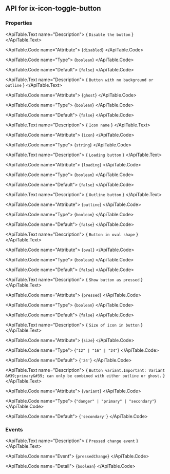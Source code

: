 
## API for ix-icon-toggle-button

### Properties

<ApiTable id="property-disabled">
  <ApiTable.PropertyHeader name="disabled" singleFramework="">
  </ApiTable.PropertyHeader>

  <ApiTable.Text name="Description">
    { `Disable the button` }
  </ApiTable.Text>

  <ApiTable.Code name="Attribute">
    {`disabled`}
  </ApiTable.Code>

  <ApiTable.Code name="Type">
   {`boolean`}
  </ApiTable.Code>

  <ApiTable.Code name="Default">
    {`false`}
  </ApiTable.Code>

</ApiTable>
<ApiTable id="property-ghost">
  <ApiTable.PropertyHeader name="ghost" singleFramework="">
  </ApiTable.PropertyHeader>

  <ApiTable.Text name="Description">
    { `Button with no background or outline` }
  </ApiTable.Text>

  <ApiTable.Code name="Attribute">
    {`ghost`}
  </ApiTable.Code>

  <ApiTable.Code name="Type">
   {`boolean`}
  </ApiTable.Code>

  <ApiTable.Code name="Default">
    {`false`}
  </ApiTable.Code>

</ApiTable>
<ApiTable id="property-icon">
  <ApiTable.PropertyHeader name="icon" singleFramework="">
  </ApiTable.PropertyHeader>

  <ApiTable.Text name="Description">
    { `Icon name` }
  </ApiTable.Text>

  <ApiTable.Code name="Attribute">
    {`icon`}
  </ApiTable.Code>

  <ApiTable.Code name="Type">
   {`string`}
  </ApiTable.Code>


</ApiTable>
<ApiTable id="property-loading">
  <ApiTable.PropertyHeader name="loading" singleFramework="">
  </ApiTable.PropertyHeader>

  <ApiTable.Text name="Description">
    { `Loading button` }
  </ApiTable.Text>

  <ApiTable.Code name="Attribute">
    {`loading`}
  </ApiTable.Code>

  <ApiTable.Code name="Type">
   {`boolean`}
  </ApiTable.Code>

  <ApiTable.Code name="Default">
    {`false`}
  </ApiTable.Code>

</ApiTable>
<ApiTable id="property-outline">
  <ApiTable.PropertyHeader name="outline" singleFramework="">
  </ApiTable.PropertyHeader>

  <ApiTable.Text name="Description">
    { `Outline button` }
  </ApiTable.Text>

  <ApiTable.Code name="Attribute">
    {`outline`}
  </ApiTable.Code>

  <ApiTable.Code name="Type">
   {`boolean`}
  </ApiTable.Code>

  <ApiTable.Code name="Default">
    {`false`}
  </ApiTable.Code>

</ApiTable>
<ApiTable id="property-oval">
  <ApiTable.PropertyHeader name="oval" singleFramework="">
      <SinceTag message={`3.1.0`} />
  </ApiTable.PropertyHeader>

  <ApiTable.Text name="Description">
    { `Button in oval shape` }
  </ApiTable.Text>

  <ApiTable.Code name="Attribute">
    {`oval`}
  </ApiTable.Code>

  <ApiTable.Code name="Type">
   {`boolean`}
  </ApiTable.Code>

  <ApiTable.Code name="Default">
    {`false`}
  </ApiTable.Code>

</ApiTable>
<ApiTable id="property-pressed">
  <ApiTable.PropertyHeader name="pressed" singleFramework="">
  </ApiTable.PropertyHeader>

  <ApiTable.Text name="Description">
    { `Show button as pressed` }
  </ApiTable.Text>

  <ApiTable.Code name="Attribute">
    {`pressed`}
  </ApiTable.Code>

  <ApiTable.Code name="Type">
   {`boolean`}
  </ApiTable.Code>

  <ApiTable.Code name="Default">
    {`false`}
  </ApiTable.Code>

</ApiTable>
<ApiTable id="property-size">
  <ApiTable.PropertyHeader name="size" singleFramework="">
  </ApiTable.PropertyHeader>

  <ApiTable.Text name="Description">
    { `Size of icon in button` }
  </ApiTable.Text>

  <ApiTable.Code name="Attribute">
    {`size`}
  </ApiTable.Code>

  <ApiTable.Code name="Type">
   {`"12" | "16" | "24"`}
  </ApiTable.Code>

  <ApiTable.Code name="Default">
    {`'24'`}
  </ApiTable.Code>

</ApiTable>
<ApiTable id="property-variant">
  <ApiTable.PropertyHeader name="variant" singleFramework="">
  </ApiTable.PropertyHeader>

  <ApiTable.Text name="Description">
    { `Button variant.Important: Variant &#39;primary&#39; can only be combined with either outline or ghost.` }
  </ApiTable.Text>

  <ApiTable.Code name="Attribute">
    {`variant`}
  </ApiTable.Code>

  <ApiTable.Code name="Type">
   {`"danger" | "primary" | "secondary"`}
  </ApiTable.Code>

  <ApiTable.Code name="Default">
    {`'secondary'`}
  </ApiTable.Code>

</ApiTable>


### Events

<ApiTable id="event-pressedChange">
  <ApiTable.EventHeader name="pressedChange">
  </ApiTable.EventHeader>

  <ApiTable.Text name="Description">
    { `Pressed change event` }
  </ApiTable.Text>

  <ApiTable.Code name="Event">
    {`pressedChange`}
  </ApiTable.Code>

  <ApiTable.Code name="Detail">
    {`boolean`}
  </ApiTable.Code>
</ApiTable>


